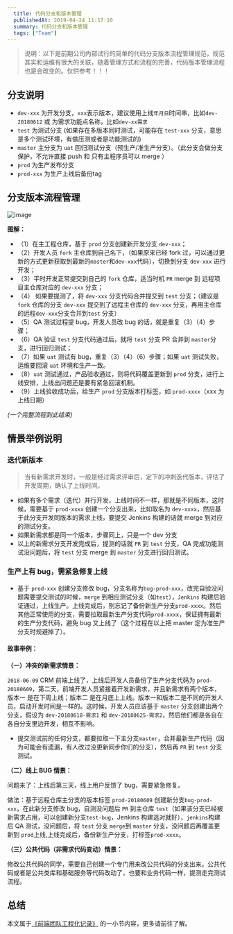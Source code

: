 ```yaml
---
  title: 代码分支和版本管理
  publishedAt: 2019-04-24 11:17:10
  summary: 代码分支和版本管理
  tags: ["Team"]
---
```


> 说明：以下是前期公司内部试行的简单的代码分支版本流程管理规范，规范其实和运维有很大的关联，随着管理方式和流程的完善，代码版本管理流程也是会改变的。仅供参考！！！

## 分支说明

- `dev-xxx` 为开发分支，`xxx`表示版本，建议使用上线`年月日`时间串，比如`dev-20180612` 或 为需求功能点名称，比如`dev-xx需求`
- `test` 为测试分支 (如果存在多版本同时测试，可能存在 `test-xxx` 分支，意思是多个测试环境，有做压测或者是功能测试的)
- `master` 主分支为 `uat` 回归测试分支（预生产/准生产分支）。（此分支会做分支保护，不允许直接 push 和 只有主程序员可以 merge ）
- `prod` 为生产发布分支
- `prod-xxx` 为生产上线后备份tag

## 分支版本流程管理

![image](http://ww1.sinaimg.cn/large/940e68eegy1g2tx4k0sxqj20rg11wgn5.jpg)


**图解：**

- （1）在主工程仓库，基于 `prod` 分支创建新开发分支 `dev-xxx`；
- （2）开发人员 `fork` 主仓库到自己名下，（如果原来已经 fork 过，可以通过更新的方式更新获取到最新的`master`和`dev-xxx`代码），切换到分支 `dev-xxx` 进行开发；
- （3）平时开发正常提交到自己的 `fork` 仓库，适当时机 `PR` merge 到 远程项目主仓库对应的 `dev-xxx` 分支；
- （4） 如果要提测了，将 `dev-xxx` 分支代码合并提交到 `test` 分支；（建议是 `fork` 仓库的分支 `dev-xxx` 提交到了远程主仓库的 `dev-xxx` 分支，再用主仓库的远程`dev-xxx`分支合并到`test` 分支）
- （5）QA 测试过程提 bug，开发人员改 bug 的话，就是重复（3）（4）步骤；
- （6）QA 验证 `test` 分支代码通过后，就将 `test` 分支 PR 合并到 `master`分支，进行回归测试；
- （7）如果 `uat` 测试有 bug，重复（3）（4）（6）步骤；如果 `uat` 测试失败，运维要回滚 `uat` 环境和生产一致。
- （8）`uat` 测试通过，产品验收通过，则将代码覆盖更新到 `prod` 分支，进行上线安排，上线出问题还是要有紧急回滚机制。
- （9）上线验收成功后，给生产 `prod` 分支版本打标签，如 `prod-xxxx`（xxx 为上线日期）

_(一个完整流程到此结束)_

## 情景举例说明

### 迭代新版本

> 当有新需求开发时，一般是经过需求评审后，定下的冲刺迭代版本，评估了开发周期，确认了上线时间。

- 如果有多个需求（迭代）并行开发，上线时间不一样，那就是不同版本，这时候，需要基于 `prod-xxxx` 创建一个分支出来，比如取名为 `dev-xxxx`，然后基于此分支开发同版本的需求上线，要提交 Jenkins 构建的话就 merge 到对应的测试分支。
- 如果新需求都是同一个版本，步骤同上，只是一个 dev 分支
- 以上的新需求分支开发完成后，提测的话就 `PR` 到 `test` 分支，QA 完成功能测试没问题后，将 `test` 分支 merge 到 `master` 分支进行回归测试。

### 生产上有 bug，需紧急修复上线

- 基于 `prod-xxx` 创建分支修改 bug，分支名称为`bug-prod-xxx`，改完自验没问题需要提交测试的时候，`merge` 到相应测试分支（如`test`），`Jenkins` 构建后验证通过，上线生产。上线完成后，别忘记了备份新生产分支`prod-xxxx`。然后其他正常使用的分支，需要拉取最新生产分支代码`prod-xxxx`，保证拥有最新的生产分支代码，避免 bug 又上线了（这个过程在以上把 master 定为准生产分支时规避掉了）。

#### 故事举例：

**（一）冲突的新需求情景：**

`2018-06-09` CRM 前端上线了，上线后开发人员备份了生产分支代码为 `prod-20180609`，第二天，前端开发人员紧接着开发新需求，并且新需求有两个版本，版本一 是在下周上线；版本二 是在月底上上线。版本一和版本二是不同的开发人员，启动开发时间是一样的。这时候，开发人员应该基于 `master` 分支创建出两个分支，假设为 `dev-20180618-需求1` 和 `dev-20180625-需求2`，然后他们都是各自在各自分支里边开发，相互不影响。

- 提交测试前的任何分支，都要拉取一下主分支`master`，合并最新生产代码（因为可能会有遗漏，有人改过没更新同步你们的分支），然后再 `PR` 到 `test` 分支测试。

**（二）线上 BUG 情景：**

问题来了：上线后第三天，线上用户反馈了 bug，需要紧急修复。

做法：基于远程仓库主分支的版本标签 `prod-20180609` 创建新分支`bug-prod-xxx`，在此新分支修改 bug，自测没问题后 `PR` 到主仓库 `test`（如果该分支已经被新需求占用，可以创建新分支`test-bug`，Jenkins 构建选对就好），`jenkins`构建后 QA 测试，没问题后，将 `test` 分支 `merge`到 `master` 分支，没问题后再覆盖更新到 `prod`上线,上线完成后，备份新生产分支，打标签`prod-xxxx`。

**（三）公共代码（非需求代码变动）情景：**

修改公共代码的同学，需要自己创建一个专门用来改公共代码的分支出来。公共代码或者是公共类库和基础服务等代码改动了，也要和业务代码一样，提测走完测试流程。

## 总结

本文属于[《前端团队工程化记录》](https://github.com/giscafer/front-end-manual/issues/26) 的一小节内容，更多请前往了解。

